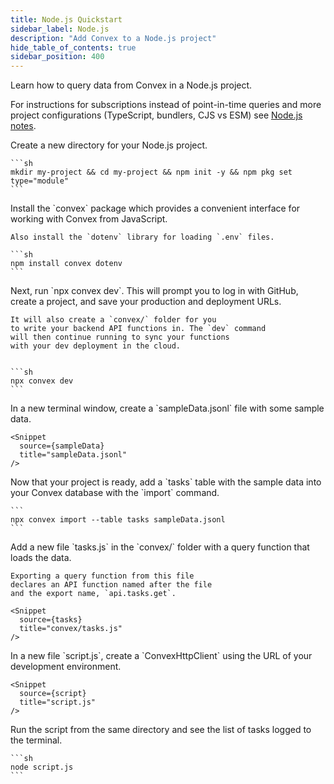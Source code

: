 ```yaml
---
title: Node.js Quickstart
sidebar_label: Node.js
description: "Add Convex to a Node.js project"
hide_table_of_contents: true
sidebar_position: 400
---
```



Learn how to query data from Convex in a Node.js project.

For instructions for subscriptions instead of point-in-time queries and more
project configurations (TypeScript, bundlers, CJS vs ESM) see
[Node.js notes](/docs/client/javascript/node.mdx).

<StepByStep>
  <Step title="Create a new npm project">
    Create a new directory for your Node.js project.

    ```sh
    mkdir my-project && cd my-project && npm init -y && npm pkg set type="module"
    ```

  </Step>
  <Step title="Install the Convex client and server library">
    Install the `convex`
    package which provides a convenient interface for working
    with Convex from JavaScript.

    Also install the `dotenv` library for loading `.env` files.

    ```sh
    npm install convex dotenv
    ```

  </Step>
  <Step title="Setup a Convex dev deployment">
    Next, run `npx convex dev`. This
    will prompt you to log in with GitHub,
    create a project, and save your production and deployment URLs.

    It will also create a `convex/` folder for you
    to write your backend API functions in. The `dev` command
    will then continue running to sync your functions
    with your dev deployment in the cloud.


    ```sh
    npx convex dev
    ```

  </Step>

  <Step title="Create sample data for your database">
    In a new terminal window, create a `sampleData.jsonl`
    file with some sample data.

    <Snippet
      source={sampleData}
      title="sampleData.jsonl"
    />

  </Step>

  <Step title="Add the sample data to your database">
    Now that your project is ready, add a `tasks` table
    with the sample data into your Convex database with
    the `import` command.

    ```
    npx convex import --table tasks sampleData.jsonl
    ```

  </Step>

  <Step title="Expose a database query">
    Add a new file `tasks.js` in the `convex/` folder
    with a query function that loads the data.

    Exporting a query function from this file
    declares an API function named after the file
    and the export name, `api.tasks.get`.

    <Snippet
      source={tasks}
      title="convex/tasks.js"
    />

  </Step>

  <Step title="Connect the script to your backend">
    In a new file `script.js`, create a `ConvexHttpClient` using
    the URL of your development environment.

    <Snippet
      source={script}
      title="script.js"
    />

  </Step>

  <Step title="Run the script">
    Run the script from the same directory and see the list of tasks logged to the terminal.

    ```sh
    node script.js
    ```

  </Step>

</StepByStep>
